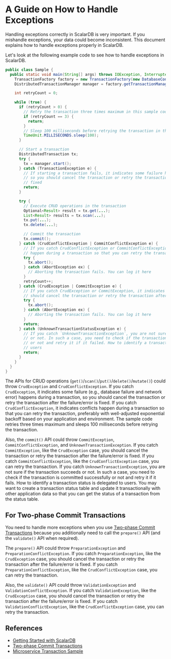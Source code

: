 # A Guide on How to Handle Exceptions

Handling exceptions correctly in ScalarDB is very important.
If you mishandle exceptions, your data could become inconsistent.
This document explains how to handle exceptions properly in ScalarDB.

Let's look at the following example code to see how to handle exceptions in ScalarDB.

```java
public class Sample {
  public static void main(String[] args) throws IOException, InterruptedException {
    TransactionFactory factory = new TransactionFactory(new DatabaseConfig(...));
    DistributedTransactionManager manager = factory.getTransactionManager();

    int retryCount = 0;

    while (true) {
      if (retryCount > 0) {
        // Retry the transaction three times maximum in this sample code
        if (retryCount == 3) {
          return;
        }
        // Sleep 100 milliseconds before retrying the transaction in this sample code
        TimeUnit.MILLISECONDS.sleep(100);
      }

      // Start a transaction
      DistributedTransaction tx;
      try {
        tx = manager.start();
      } catch (TransactionException e) {
        // If starting a transaction fails, it indicates some failure happens during a transaction,
        // so you should cancel the transaction or retry the transaction after the failure/error is
        // fixed
        return;
      }

      try {
        // Execute CRUD operations in the transaction
        Optional<Result> result = tx.get(...);
        List<Result> results = tx.scan(...);
        tx.put(...);
        tx.delete(...);

        // Commit the transaction
        tx.commit();
      } catch (CrudConflictException | CommitConflictException e) {
        // If you catch CrudConflictException or CommitConflictException, it indicates conflicts 
        // happen during a transaction so that you can retry the transaction
        try {
          tx.abort();
        } catch (AbortException ex) {
          // Aborting the transaction fails. You can log it here
        }
        retryCount++;
      } catch (CrudException | CommitException e) {
        // If you catch CrudException or CommitException, it indicates some failure happens, so you
        // should cancel the transaction or retry the transaction after the failure/error is fixed
        try {
          tx.abort();
        } catch (AbortException ex) {
          // Aborting the transaction fails. You can log it here
        }
        return;
      } catch (UnknownTransactionStatusException e) {
        // If you catch `UnknownTransactionException`, you are not sure if the transaction succeeds
        // or not. In such a case, you need to check if the transaction is committed successfully
        // or not and retry it if it failed. How to identify a transaction status is delegated to
        // users
        return;
      }
    }
  }
}
```

The APIs for CRUD operations (`get()`/`scan()`/`put()`/`delete()`/`mutate()`) could throw `CrudException` and `CrudConflictException`.
If you catch `CrudException`, it indicates some failure (e.g., database failure and network error) happens during a transaction, so you should cancel the transaction or retry the transaction after the failure/error is fixed.
If you catch `CrudConflictException`, it indicates conflicts happen during a transaction so that you can retry the transaction, preferably with well-adjusted exponential backoff based on your application and environment.
The sample code retries three times maximum and sleeps 100 milliseconds before retrying the transaction.

Also, the `commit()` API could throw `CommitException`, `CommitConflictException`, and `UnknownTransactionException`.
If you catch `CommitException`, like the `CrudException` case, you should cancel the transaction or retry the transaction after the failure/error is fixed.
If you catch `CommitConflictException`, like the `CrudConflictException` case, you can retry the transaction.
If you catch `UnknownTransactionException`, you are not sure if the transaction succeeds or not.
In such a case, you need to check if the transaction is committed successfully or not and retry it if it fails.
How to identify a transaction status is delegated to users.
You may want to create a transaction status table and update it transactionally with other application data so that you can get the status of a transaction from the status table.

## For Two-phase Commit Transactions

You need to handle more exceptions when you use [Two-phase Commit Transactions](two-phase-commit-transactions.mdx) because you additionally need to call the `prepare()` API (and the `validate()` API when required).

The `prepare()` API could throw `PreparationException` and `PreparationConflictException`.
If you catch `PreparationException`, like the `CrudException` case, you should cancel the transaction or retry the transaction after the failure/error is fixed.
If you catch `PreparationConflictException`, like the `CrudConflictException` case, you can retry the transaction.

Also, the `validate()` API could throw `ValidationException` and `ValidationConflictException`.
If you catch `ValidationException`, like the `CrudException` case, you should cancel the transaction or retry the transaction after the failure/error is fixed.
If you catch `ValidationConflictException`, like the `CrudConflictException` case, you can retry the transaction.

## References

- [Getting Started with ScalarDB](getting-started.mdx)
- [Two-phase Commit Transactions](two-phase-commit-transactions.mdx)
- [Microservice Transaction Sample](scalardb-samples/microservice-transaction-sample/README.mdx)
